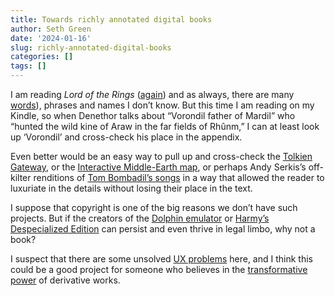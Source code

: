 ```yaml
---
title: Towards richly annotated digital books
author: Seth Green
date: '2024-01-16'
slug: richly-annotated-digital-books
categories: []
tags: []
---
```


I am reading _Lord of the Rings_ ([again](https://setharielgreen.com/blog/the-pleasure-of-the-appendices-of-the-lord-of-the-rings/)) and as always, there are many [words](https://setharielgreen.com/blog/all-the-words-in-lord-of-the-rings-that-i-did-not-know/)), phrases and names I don't know. But this time I am reading on my Kindle, so when Denethor talks about "Vorondil father of Mardil" who "hunted the wild kine of Araw in the far fields of Rhûnm," I can at least look up 'Vorondil' and cross-check his place in the appendix.

Even better would be an easy way to pull up and cross-check the [Tolkien Gateway](https://tolkiengateway.net/wiki/Main_Page), or the [Interactive Middle-Earth map](http://lotrproject.com/map/#zoom=3&lat=-1315.5&lon=1500&layers=BTTTTT), or perhaps Andy Serkis's off-kilter renditions of [Tom Bombadil's songs](https://www.reddit.com/r/lordoftherings/comments/pwgqjc/for_those_of_you_who_have_heard_them_does_andy/) in a way that allowed the reader to luxuriate in the details without losing their place in the text.

I suppose that copyright is one of the big reasons we don't have such projects. But if the creators of the [Dolphin emulator](https://en.wikipedia.org/wiki/Dolphin_(emulator)) or [Harmy's Despecialized Edition](https://en.wikipedia.org/wiki/Harmy%27s_Despecialized_Edition#Legality) can persist and even thrive in legal limbo, why not a book?

I suspect that there are some unsolved [UX problems](https://setharielgreen.com/blog/ux-testing-for-public-infrastructure/) here, and I think this could be a good project for someone who believes in the [transformative power](https://www.transformativeworks.org/) of derivative works.